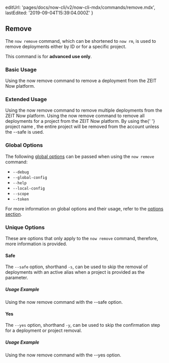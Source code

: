 
  editUrl: 'pages/docs/now-cli/v2/now-cli-mdx/commands/remove.mdx',
  lastEdited: '2019-09-04T15:39:04.000Z'
}

## Remove

The `now remove` command, which can be shortened to `now rm`, is used to remove deployments either by ID or for a specific project.

<Note type="warning">
  This command is for <b>advanced use only</b>.
</Note>

### Basic Usage

<Snippet dark text="now remove [deployment-url]" />
<Caption>Using the <InlineCode>now remove</InlineCode> command to remove a deployment from the ZEIT Now platform.</Caption>

### Extended Usage

<Snippet dark text="now remove [deployment-url-1 deployment-url-2]" />
<Caption>Using the <InlineCode>now remove</InlineCode> command to remove multiple deployments from the ZEIT Now platform.</Caption>

<Snippet dark text="now remove [project-name]" />
<Caption>Using the <InlineCode>now remove</InlineCode> command to remove all deployments for a project from the ZEIT Now platform.</Caption>

<Note type="warning">
  By using the{' '}
  <GenericLink href="/docs/v2/advanced/concepts/urls#project-name">
    project name
  </GenericLink>
  , the entire project will be removed from the account unless the <InlineCode>
    --safe
  </InlineCode> is used.
</Note>

### Global Options

The following [global options](#options) can be passed when using the `now remove` command:

- `--debug`
- `--global-config`
- `--help`
- `--local-config`
- `--scope`
- `--token`

For more information on global options and their usage, refer to the [options section](#options).

### Unique Options

These are options that only apply to the `now remove` command, therefore, more information is provided.

#### Safe

The `--safe` option, shorthand `-s`, can be used to skip the removal of deployments with an active alias when a project is provided as the parameter.

##### Usage Example

<Snippet dark text="now remove my-project --safe" />
<Caption>Using the <InlineCode>now remove</InlineCode> command with the <InlineCode>--safe</InlineCode> option.</Caption>

#### Yes

The `--yes` option, shorthand `-y`, can be used to skip the confirmation step for a deployment or project removal.

##### Usage Example

<Snippet dark text="now remove my-deployment.com --yes" />
<Caption>Using the <InlineCode>now remove</InlineCode> command with the <InlineCode>--yes</InlineCode> option.</Caption>
